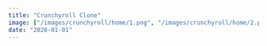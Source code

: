 ```yaml
---
title: "Crunchyroll Clone"
image: ["/images/crunchyroll/home/1.png", "/images/crunchyroll/home/2.png"]
date: "2020-01-01"
---
```


<Header
  title="Crunchyroll Clone"
  img="/images/crunchyroll/1.PNG"
  alt="Crunchyroll Picture"
/>
<List
  tec={["NextJS"]}
  lib={["MDX", "TailwindCSS"]}
  year="2022"
  client="Propio"
  website="https://crunchyroll-clone.vercel.app/"
  repo="https://github.com/AguzzDev/crunchyroll-clone"
/>
<Galery
  imgs={[
    "/images/crunchyroll/4.PNG",
    "/images/crunchyroll/3.PNG",
    "/images/crunchyroll/1.PNG",
    "/images/crunchyroll/2.PNG",
    "/images/crunchyroll/5.PNG",
    "/images/crunchyroll/6.PNG",
  ]}
  alt="Crunchyroll Clone"
/>

